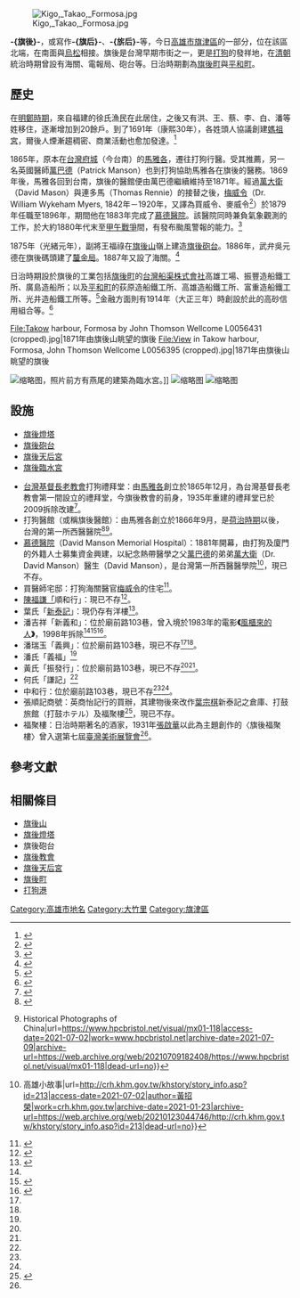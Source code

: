 [[File:Kigo,_Takao,_Formosa.jpg|thumb]]

'''-{旗後}-'''，或寫作'''-{旗后}-'''、'''-{旂后}-'''等，今日[[高雄市|高雄市]][[旗津區|旗津區]]的一部分，位在該區北端，在南面與[[綠町_(高雄市)|烏松]]相接。旗後是台灣早期市街之一，更是[[打狗|打狗]]的發祥地，在[[清朝|清朝]]統治時期曾設有海關、電報局、砲台等。日治時期劃為[[旗後町|旗後町]]與[[平和町|平和町]]。

==歷史==
在[[明鄭時期|明鄭時期]]，來自福建的徐氏漁民在此居住，之後又有洪、王、蔡、李、白、潘等姓移住，逐漸增加到20餘戶。到了1691年（康熙30年），各姓頭人協議創建[[旗津天后宮|媽祖宮]]，爾後人煙漸趨稠密、商業活動也愈加發達。<ref>{{cite book|title=高雄州地誌|date=1930-08-20|publisher=高雄州教育會}}</ref>

1865年，原本在[[台灣府城|台灣府城]]（今台南）的[[馬雅各|馬雅各]]，遷往打狗行醫。受其推薦，另一名英國醫師[[萬巴德|萬巴德]]（Patrick Manson）也到打狗協助馬雅各在旗後的醫務。1869年後，馬雅各回到台南，旗後的醫館便由萬巴德繼續維持至1871年。經過[[萬大衛|萬大衛]]（David Mason）與連多馬（Thomas Rennie）的接替之後，[[梅威令|梅威令]]（Dr. William Wykeham Myers, 1842年－1920年，又譯為買威令、麥威令<ref>{{Cite book|title=西醫來華十記|last=蘇|first=精|publisher=元華文創股份有限公司|year=2019.03.13|isbn=9789577110619}}</ref>）於1879年任職至1896年，期間他在1883年完成了[[慕德醫院|慕德醫院]]。該醫院同時兼負氣象觀測的工作，於大約1880年代末至[[甲午戰爭|甲午戰爭]]間，有發布颱風警報的能力。<ref>{{cite journal|journal=台灣風物|title=台灣的颱風警報濫觴|author=周明德|volume=54|issue=3|year=2004}}</ref>

1875年（光緒元年），副將王福祿在[[旗後山|旗後山]]嶺上建造[[旗後礮臺|旗後砲台]]。1886年，武弁吳元德在旗後碼頭建了[[釐金局|釐金局]]。1887年又設了海關。<ref>{{cite book|title=鳳山縣采訪冊|publisher=大通書局|author=盧德嘉}}</ref>

日治時期設於旗後的工業包括[[旗後町|旗後町]]的[[台灣國際造船|台灣船渠株式會社]]高雄工場、振豐造船鐵工所、廣島造船所；以及[[平和町|平和町]]的荻原造船鐵工所、高雄造船鐵工所、富重造船鐵工所、光井造船鐵工所等。<ref name="kojo">{{cite book|title=殖產局出版第九○五號　工場名簿|publisher=臺灣總督府殖產局|date=1941-03-31}}</ref>金融方面則有1914年（大正三年）時創設於此的高砂信用組合等。<ref name="kai">{{cite book|title=會社銀行商工業者名鑑|date=1943-08-20|author=千草默仙|edition=第十二版|publisher=圖南協會}}</ref><gallery>
File:Takow harbour, Formosa by John Thomson Wellcome L0056431 (cropped).jpg|1871年由旗後山眺望的旗後
File:View in Takow harbour, Formosa, John Thomson Wellcome L0056395 (cropped).jpg|1871年由旗後山眺望的旗後
</gallery>
[[File:旗後＿勝山吉作.jpg|缩略图]]，照片前方有燕尾的建築為臨水宮。]]
[[File:Dr_John_Preston_Maxwell's_house,_Takow,_Taiwan.jpg|缩略图]]
[[File:Zhang_Qihua_Qihou_Kaohsiung_1931.jpg|缩略图]]

== 設施 ==

* [[高雄燈塔|旗後燈塔]]
* [[旗後礮臺|旗後砲台]]
* [[旗津天后宮|旗後天后宮]]
* [[旗津臨水宮|旗後臨水宮]]

* [[台灣基督長老教會|台灣基督長老教會]]打狗禮拜堂：由[[馬雅各|馬雅各]]創立於1865年12月，為台灣基督長老教會第一間設立的禮拜堂，今旗後教會的前身，1935年重建的禮拜堂已於2009拆除改建<ref>{{Cite web|title=嘿，說好的歷史呢？|url=https://www.newsmarket.com.tw/blog/54668/|access-date=2021-07-02|author=陳坤毅|date=2014-08-04|work=上下游News&Market|language=zh-TW|archive-date=2021-07-09|archive-url=https://web.archive.org/web/20210709182321/https://www.newsmarket.com.tw/blog/54668/|dead-url=no}}</ref>。
*打狗醫館（或稱旗後醫館）：由馬雅各創立於1866年9月，是[[臺灣荷西統治時期|荷治時期]]以後，台灣的第一所西醫醫院<ref>{{Cite journal|title=第一位到南台灣的歐美醫師（2）：馬雅各醫生|author=朱真一|url=http://web.med.ncku.edu.tw/var/file/15/1015/img/4142/22-1_13.pdf|journal=成大醫訊|issue=1|volume=22|access-date=2021-07-06|archive-date=2021-07-09|archive-url=https://web.archive.org/web/20210709185517/http://web.med.ncku.edu.tw/var/file/15/1015/img/4142/22-1_13.pdf|dead-url=no}}</ref><ref>{{Cite web|title=Dr John Preston Maxwell's house, Kaohsiung, Taiwan {{!}} Historical Photographs of China|url=https://www.hpcbristol.net/visual/mx01-118|access-date=2021-07-02|work=www.hpcbristol.net|archive-date=2021-07-09|archive-url=https://web.archive.org/web/20210709182408/https://www.hpcbristol.net/visual/mx01-118|dead-url=no}}</ref>。
* [[萬巴德|慕德醫院]]（David Manson Memorial Hospital）：1881年開幕，由打狗及廈門的外籍人士募集資金興建，以紀念熱帶醫學之父[[萬巴德|萬巴德]]的弟弟[[萬大衛|萬大衛]]（Dr. David Manson）醫生（David Manson），是台灣第一所西醫醫學院<ref>{{Cite web|title=打狗的醫療傳奇——打狗醫館及慕德醫院(註1) {{!}} 高雄小故事|url=http://crh.khm.gov.tw/khstory/story_info.asp?id=213|access-date=2021-07-02|author=黃招榮|work=crh.khm.gov.tw|archive-date=2021-01-23|archive-url=https://web.archive.org/web/20210123044746/http://crh.khm.gov.tw/khstory/story_info.asp?id=213|dead-url=no}}</ref>，現已不存。
* 買醫師宅邸：打狗海關醫官[[梅威令|梅威令]]的住宅<ref>{{Cite book|title=Souvenirs de Formose et des îles Pescadores|last=Ogawa Kazuma (小川一真)|year=1896|location=東京|url=https://gallica.bnf.fr/ark:/12148/btv1b10524127c/f24.item|access-date=2021-07-06|archive-date=2021-07-12|archive-url=https://web.archive.org/web/20210712205338/https://gallica.bnf.fr/ark:/12148/btv1b10524127c/f24.item|dead-url=no}}</ref>。
* [[陳福謙|陳福謙「]]順和行」：現已不存<ref name=":2">{{Cite book|title=旗津記事|last=蔡|first=學貞|publisher=高雄市立中正文化中心管理處|year=1998-03|url=https://tm.ncl.edu.tw/article?u=022_003_00002562}}</ref>。
* 葉氏「[[葉宗祺|新泰記]]」：現仍存有洋樓<ref>{{Cite book|title=高雄市歷史建築葉宗禮墓遷移調查研究暨修復計畫|last=吳|first=奕德|publisher=高雄市文化局|year=2008|location=高雄市|pages=36}}</ref>。
* 潘吉祥「新義和」：位於廟前路103巷，曾入境於1983年的電影'''《'''[[風櫃來的人|風櫃來的人]]'''》'''，1998年拆除<ref name=":2" /><ref name=":3">{{Cite web|title=旗津產業|url=http://kstown.chukps.kh.edu.tw/resource/good2/Cijin/Cijin-property.htm|access-date=2021-07-02|author=游凌雀|work=高雄市國小本土教育資源網|archive-date=2021-07-09|archive-url=https://web.archive.org/web/20210709182147/http://kstown.chukps.kh.edu.tw/resource/good2/Cijin/Cijin-property.htm|dead-url=no}}</ref><ref>{{Cite web|title=『風櫃の少年』廟前路103巷の空き地|url=http://www.gangm.net/taiwan/fengGui/apartment.html?fbclid=IwAR2lEDfvaKQdoFtRA6cBT2KLsVF-GTIHHnzIYtWOfv8piqHZ4RRSmiRB-2Q|access-date=2021-07-02|work=www.gangm.net|archive-date=2021-07-09|archive-url=https://web.archive.org/web/20210709183410/http://www.gangm.net/taiwan/fengGui/apartment.html?fbclid=IwAR2lEDfvaKQdoFtRA6cBT2KLsVF-GTIHHnzIYtWOfv8piqHZ4RRSmiRB-2Q|dead-url=no}}</ref>。
* 潘瑞玉「義興」：位於廟前路103巷，現已不存<ref name=":2" /><ref name=":3" />。
* 潘氏「義福」<ref name=":3" />
* 黃氏「振發行」：位於廟前路103巷，現已不存<ref name=":2" /><ref name=":3" />。
* 何氏「謙記」<ref name=":3" />
* 中和行：位於廟前路103巷，現已不存<ref name=":2" /><ref name=":3" />。
* 張順記商號：英商怡記行的買辦，其建物後來改作[[葉宗祺|葉宗棋]]新泰記之倉庫、打鼓旅館（打鼓ホテル）及福聚樓<ref name=":4">{{Cite web|title=高雄市立美術館-藝術認證|url=https://www.kmfa.gov.tw/ArtAccrediting/ArtArticleDetail.aspx?Cond=2ee9c87f-97db-4409-9769-2e9739b81449|access-date=2021-07-02|author=陳坤毅|date=2019|work=高雄市立美術館-藝術認證|language=zh-TW|archive-date=2021-07-13|archive-url=https://web.archive.org/web/20210713082623/https://www.kmfa.gov.tw/ArtAccrediting/ArtArticleDetail.aspx?Cond=2ee9c87f-97db-4409-9769-2e9739b81449|dead-url=no}}</ref>，現已不存。
* 福聚樓：日治時期著名的酒家，1931年[[張啟華_(畫家)|張啟華]]以此為主題創作的〈旗後福聚樓〉曾入選第七屆[[臺灣美術展覽會|臺灣美術展覽會]]<ref name=":4" />。

==參考文獻==
{{reflist}}

==相關條目==
* [[旗後山|旗後山]]
* [[旗後燈塔|旗後燈塔]]
* 旗後砲台
* [[旗後教會|旗後教會]]
* [[旗後天后宮|旗後天后宮]]
*[[旗後町|旗後町]]
*[[打狗港|打狗港]]

[[Category:高雄市地名|Category:高雄市地名]]
[[Category:大竹里|Category:大竹里]]
[[Category:旗津區|Category:旗津區]]
